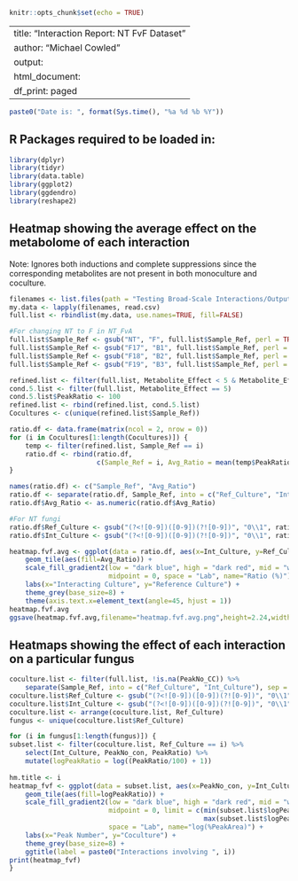 ```r
knitr::opts_chunk$set(echo = TRUE)
```

---
title: "Interaction Report: NT FvF Dataset"
author: "Michael Cowled"
output:
  html_document:
    df_print: paged
---
```r
paste0("Date is: ", format(Sys.time(), "%a %d %b %Y"))
```

## R Packages required to be loaded in:

```r
library(dplyr)
library(tidyr)
library(data.table)
library(ggplot2)
library(ggdendro)
library(reshape2)
```

## Heatmap showing the average effect on the metabolome of each interaction

Note: Ignores both inductions and complete suppressions since the corresponding metabolites are not present in both monoculture and coculture.

```r
filenames <- list.files(path = "Testing Broad-Scale Interactions/OutputFiles/NT_FvF", pattern = "F", full.names = TRUE)
my.data <- lapply(filenames, read.csv)
full.list <- rbindlist(my.data, use.names=TRUE, fill=FALSE)

#For changing NT to F in NT_FvA
full.list$Sample_Ref <- gsub("NT", "F", full.list$Sample_Ref, perl = TRUE)
full.list$Sample_Ref <- gsub("F17", "B1", full.list$Sample_Ref, perl = TRUE)
full.list$Sample_Ref <- gsub("F18", "B2", full.list$Sample_Ref, perl = TRUE)
full.list$Sample_Ref <- gsub("F19", "B3", full.list$Sample_Ref, perl = TRUE)

refined.list <- filter(full.list, Metabolite_Effect < 5 & Metabolite_Effect > 1)
cond.5.list <- filter(full.list, Metabolite_Effect == 5)
cond.5.list$PeakRatio <- 100
refined.list <- rbind(refined.list, cond.5.list)
Cocultures <- c(unique(refined.list$Sample_Ref))

ratio.df <- data.frame(matrix(ncol = 2, nrow = 0))
for (i in Cocultures[1:length(Cocultures)]) {
    temp <- filter(refined.list, Sample_Ref == i)
    ratio.df <- rbind(ratio.df, 
                      c(Sample_Ref = i, Avg_Ratio = mean(temp$PeakRatio)))
}

names(ratio.df) <- c("Sample_Ref", "Avg_Ratio")
ratio.df <- separate(ratio.df, Sample_Ref, into = c("Ref_Culture", "Int_Culture"), sep = "v")
ratio.df$Avg_Ratio <- as.numeric(ratio.df$Avg_Ratio)

#For NT fungi
ratio.df$Ref_Culture <- gsub("(?<![0-9])([0-9])(?![0-9])", "0\\1", ratio.df$Ref_Culture, perl = TRUE)
ratio.df$Int_Culture <- gsub("(?<![0-9])([0-9])(?![0-9])", "0\\1", ratio.df$Int_Culture, perl = TRUE)

heatmap.fvf.avg <- ggplot(data = ratio.df, aes(x=Int_Culture, y=Ref_Culture)) + 
    geom_tile(aes(fill=Avg_Ratio)) +
    scale_fill_gradient2(low = "dark blue", high = "dark red", mid = "white", 
                         midpoint = 0, space = "Lab", name="Ratio (%)") +
    labs(x="Interacting Culture", y="Reference Culture") +
    theme_grey(base_size=8) +
    theme(axis.text.x=element_text(angle=45, hjust = 1))
heatmap.fvf.avg
ggsave(heatmap.fvf.avg,filename="heatmap.fvf.avg.png",height=2.24,width=3,units="in",dpi=200)
```

## Heatmaps showing the effect of each interaction on a particular fungus

```r
coculture.list <- filter(full.list, !is.na(PeakNo_CC)) %>%
    separate(Sample_Ref, into = c("Ref_Culture", "Int_Culture"), sep = "v")
coculture.list$Ref_Culture <- gsub("(?<![0-9])([0-9])(?![0-9])", "0\\1", coculture.list$Ref_Culture, perl = TRUE)
coculture.list$Int_Culture <- gsub("(?<![0-9])([0-9])(?![0-9])", "0\\1", coculture.list$Int_Culture, perl = TRUE)
coculture.list <- arrange(coculture.list, Ref_Culture)
fungus <- unique(coculture.list$Ref_Culture)

for (i in fungus[1:length(fungus)]) {
subset.list <- filter(coculture.list, Ref_Culture == i) %>%
    select(Int_Culture, PeakNo_con, PeakRatio) %>%
    mutate(logPeakRatio = log((PeakRatio/100) + 1))
           
hm.title <- i
heatmap_fvf <- ggplot(data = subset.list, aes(x=PeakNo_con, y=Int_Culture)) + 
    geom_tile(aes(fill=logPeakRatio)) +
    scale_fill_gradient2(low = "dark blue", high = "dark red", mid = "white", 
                         midpoint = 0, limit = c(min(subset.list$logPeakRatio), 
                                                 max(subset.list$logPeakRatio)), 
                         space = "Lab", name="log(%PeakArea)") +
    labs(x="Peak Number", y="Coculture") +
    theme_grey(base_size=8) +
    ggtitle(label = paste0("Interactions involving ", i))
print(heatmap_fvf)
}
```